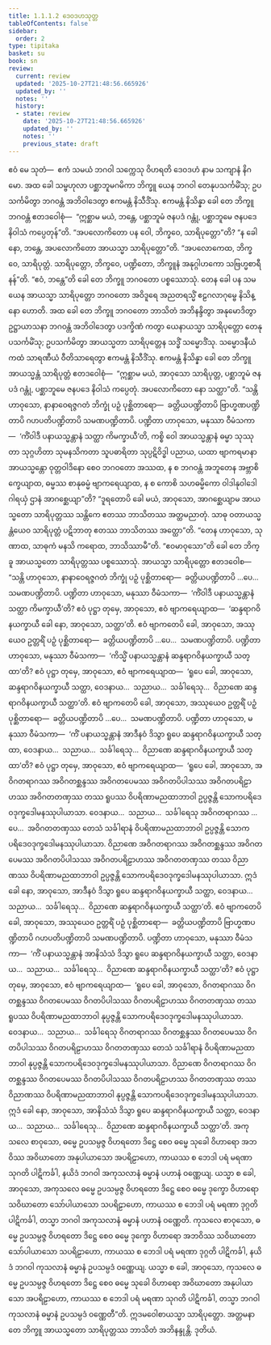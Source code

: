 ```yaml
---
title: 1.1.1.2 ဒေဝဒဟသုတ္တ
tableOfContents: false
sidebar:
  order: 2
type: tipitaka
basket: su
book: sn
review:
  current: review
  updated: '2025-10-27T21:48:56.665926'
  updated_by: ''
  notes: ''
  history:
  - state: review
    date: '2025-10-27T21:48:56.665926'
    updated_by: ''
    notes: ''
    previous_state: draft
---
```



<ReviewStatus review={frontmatter.review} showDetails={true} />

<HypothesisAnnotation frontmatter={frontmatter} />

<DynamicBreadcrumb />

<Division number="2" book="sn" e="ch" v="18" p="279">

<Paragraph number="22" book="sn">
ဧဝံ မေ သုတံ—  ဧကံ သမယံ ဘဂဝါ သက္ကေသု ဝိဟရတိ ဒေဝဒဟံ နာမ သကျာနံ နိဂမော. အထ ခေါ သမ္ဗဟုလာ ပစ္ဆာဘူမဂမိကာ ဘိက္ခူ ယေန ဘဂဝါ တေနုပသင်္ကမိံသု; ဥပသင်္ကမိတွာ ဘဂဝန္တံ အဘိဝါဒေတွာ ဧကမန္တံ နိသီဒိံသု. ဧကမန္တံ နိသိန္နာ ခေါ တေ ဘိက္ခူ ဘဂဝန္တံ ဧတဒဝေါစုံ—  “ဣစ္ဆာမ မယံ, ဘန္တေ, ပစ္ဆာဘူမံ ဇနပဒံ ဂန္တုံ, ပစ္ဆာဘူမေ ဇနပဒေ နိဝါသံ ကပ္ပေတုန်”တိ.
</Paragraph>

<Paragraph number="23" book="sn">
“အပလောကိတော ပန ဝေါ, ဘိက္ခဝေ, သာရိပုတ္တော”တိ? “န ခေါ နော, ဘန္တေ, အပလောကိတော အာယသ္မာ သာရိပုတ္တော”တိ. “အပလောကေထ, ဘိက္ခဝေ, သာရိပုတ္တံ. သာရိပုတ္တော, ဘိက္ခဝေ, ပဏ္ဍိတော, ဘိက္ခူနံ အနုဂ္ဂါဟကော သဗြဟ္မစာရီနန်”တိ. “ဧဝံ, ဘန္တေ”တိ ခေါ တေ ဘိက္ခူ ဘဂဝတော ပစ္စဿောသုံ.
</Paragraph>

<Paragraph number="24" book="sn">
တေန ခေါ ပန သမယေန အာယသ္မာ သာရိပုတ္တော ဘဂဝတော အဝိဒူရေ အညတရသ္မိံ ဧဠဂလာဂုမ္ဗေ နိသိန္နော ဟောတိ. အထ ခေါ တေ ဘိက္ခူ ဘဂဝတော ဘာသိတံ အဘိနန္ဒိတွာ အနုမောဒိတွာ ဥဋ္ဌာယာသနာ ဘဂဝန္တံ အဘိဝါဒေတွာ ပဒက္ခိဏံ ကတွာ ယေနာယသ္မာ သာရိပုတ္တော တေနုပသင်္ကမိံသု; ဥပသင်္ကမိတွာ အာယသ္မတာ သာရိပုတ္တေန သဒ္ဓိံ သမ္မောဒိံသု. သမ္မောဒနီယံ ကထံ သာရဏီယံ ဝီတိသာရေတွာ ဧကမန္တံ နိသီဒိံသု. ဧကမန္တံ နိသိန္နာ ခေါ တေ ဘိက္ခူ အာယသ္မန္တံ သာရိပုတ္တံ ဧတဒဝေါစုံ—  “ဣစ္ဆာမ မယံ, အာဝုသော သာရိပုတ္တ, ပစ္ဆာဘူမံ ဇနပဒံ ဂန္တုံ, ပစ္ဆာဘူမေ ဇနပဒေ နိဝါသံ ကပ္ပေတုံ. အပလောကိတော နော သတ္ထာ”တိ.
</Paragraph>

<Paragraph number="25" book="sn">
“သန္တိ ဟာဝုသော, နာနာဝေရဇ္ဇဂတံ ဘိက္ခုံ ပဉှံ ပုစ္ဆိတာရော—  ခတ္တိယပဏ္ဍိတာပိ ဗြာဟ္မဏပဏ္ဍိတာပိ ဂဟပတိပဏ္ဍိတာပိ သမဏပဏ္ဍိတာပိ. ပဏ္ဍိတာ ဟာဝုသော, မနုဿာ ဝီမံသကာ—  ‘ကိံဝါဒီ ပနာယသ္မန္တာနံ သတ္ထာ ကိမက္ခာယီ’တိ, ကစ္စိ ဝေါ အာယသ္မန္တာနံ ဓမ္မာ သုဿုတာ သုဂ္ဂဟိတာ သုမနသိကတာ သူပဓာရိတာ သုပ္ပဋိဝိဒ္ဓါ ပညာယ, ယထာ ဗျာကရမာနာ အာယသ္မန္တော ဝုတ္တဝါဒိနော စေဝ ဘဂဝတော အဿထ, န စ ဘဂဝန္တံ အဘူတေန အဗ္ဘာစိက္ခေယျာထ, ဓမ္မဿ စာနုဓမ္မံ ဗျာကရေယျာထ, န စ ကောစိ သဟဓမ္မိကော ဝါဒါနုဝါဒေါ ဂါရယှံ ဌာနံ အာဂစ္ဆေယျာ”တိ?
</Paragraph>

<Paragraph number="26" book="sn">
“ဒူရတောပိ ခေါ မယံ, အာဝုသော, အာဂစ္ဆေယျာမ အာယသ္မတော သာရိပုတ္တဿ သန္တိကေ ဧတဿ ဘာသိတဿ အတ္ထမညာတုံ. သာဓု ဝတာယသ္မန္တံယေဝ သာရိပုတ္တံ ပဋိဘာတု ဧတဿ ဘာသိတဿ အတ္ထော”တိ. “တေန ဟာဝုသော, သုဏာထ, သာဓုကံ မနသိ ကရောထ, ဘာသိဿာမီ”တိ. “ဧဝမာဝုသော”တိ ခေါ တေ ဘိက္ခူ အာယသ္မတော သာရိပုတ္တဿ ပစ္စဿောသုံ. အာယသ္မာ သာရိပုတ္တော ဧတဒဝေါစ—
</Paragraph>

<Paragraph number="27" book="sn">
“သန္တိ ဟာဝုသော, နာနာဝေရဇ္ဇဂတံ ဘိက္ခုံ ပဉှံ ပုစ္ဆိတာရော—  ခတ္တိယပဏ္ဍိတာပိ …ပေ…  သမဏပဏ္ဍိတာပိ. ပဏ္ဍိတာ ဟာဝုသော, မနုဿာ ဝီမံသကာ—  ‘ကိံဝါဒီ ပနာယသ္မန္တာနံ သတ္ထာ ကိမက္ခာယီ’တိ? ဧဝံ ပုဋ္ဌာ တုမှေ, အာဝုသော, ဧဝံ ဗျာကရေယျာထ—  ‘ဆန္ဒရာဂဝိနယက္ခာယီ ခေါ နော, အာဝုသော, သတ္ထာ’တိ.
</Paragraph>

<Paragraph number="28" book="sn">
ဧဝံ ဗျာကတေပိ ခေါ, အာဝုသော, အဿုယေဝ ဥတ္တရိံ ပဉှံ ပုစ္ဆိတာရော—  ခတ္တိယပဏ္ဍိတာပိ …ပေ…  သမဏပဏ္ဍိတာပိ. ပဏ္ဍိတာ ဟာဝုသော, မနုဿာ ဝီမံသကာ—  ‘ကိသ္မိံ ပနာယသ္မန္တာနံ ဆန္ဒရာဂဝိနယက္ခာယီ သတ္ထာ’တိ? ဧဝံ ပုဋ္ဌာ တုမှေ, အာဝုသော, ဧဝံ ဗျာကရေယျာထ—  ‘ရူပေ ခေါ, အာဝုသော, ဆန္ဒရာဂဝိနယက္ခာယီ သတ္ထာ, ဝေဒနာယ…  သညာယ…  သင်္ခါရေသု…  ဝိညာဏေ ဆန္ဒရာဂဝိနယက္ခာယီ သတ္ထာ’တိ.
</Paragraph>

<Paragraph number="29" book="sn">
ဧဝံ ဗျာကတေပိ ခေါ, အာဝုသော, အဿုယေဝ ဥတ္တရိံ ပဉှံ ပုစ္ဆိတာရော—  ခတ္တိယပဏ္ဍိတာပိ …ပေ…  သမဏပဏ္ဍိတာပိ. ပဏ္ဍိတာ ဟာဝုသော, မနုဿာ ဝီမံသကာ—  ‘ကိံ ပနာယသ္မန္တာနံ အာဒီနဝံ ဒိသွာ ရူပေ ဆန္ဒရာဂဝိနယက္ခာယီ သတ္ထာ, ဝေဒနာယ…  သညာယ…  သင်္ခါရေသု…  ဝိညာဏေ ဆန္ဒရာဂဝိနယက္ခာယီ သတ္ထာ’တိ? ဧဝံ ပုဋ္ဌာ တုမှေ, အာဝုသော, ဧဝံ ဗျာကရေယျာထ—  ‘ရူပေ ခေါ, အာဝုသော, အဝိဂတရာဂဿ အဝိဂတစ္ဆန္ဒဿ အဝိဂတပေမဿ အဝိဂတပိပါသဿ အဝိဂတပရိဠာဟဿ အဝိဂတတဏှဿ တဿ ရူပဿ ဝိပရိဏာမညထာဘာဝါ ဥပ္ပဇ္ဇန္တိ သောကပရိဒေဝဒုက္ခဒေါမနဿုပါယာသာ. ဝေဒနာယ…  သညာယ…  သင်္ခါရေသု အဝိဂတရာဂဿ …ပေ…  အဝိဂတတဏှဿ တေသံ သင်္ခါရာနံ ဝိပရိဏာမညထာဘာဝါ ဥပ္ပဇ္ဇန္တိ သောကပရိဒေဝဒုက္ခဒေါမနဿုပါယာသာ. ဝိညာဏေ အဝိဂတရာဂဿ အဝိဂတစ္ဆန္ဒဿ အဝိဂတပေမဿ အဝိဂတပိပါသဿ အဝိဂတပရိဠာဟဿ အဝိဂတတဏှဿ တဿ ဝိညာဏဿ ဝိပရိဏာမညထာဘာဝါ ဥပ္ပဇ္ဇန္တိ သောကပရိဒေဝဒုက္ခဒေါမနဿုပါယာသာ. ဣဒံ ခေါ နော, အာဝုသော, အာဒီနဝံ ဒိသွာ ရူပေ ဆန္ဒရာဂဝိနယက္ခာယီ သတ္ထာ, ဝေဒနာယ…  သညာယ…  သင်္ခါရေသု…  ဝိညာဏေ ဆန္ဒရာဂဝိနယက္ခာယီ သတ္ထာ’တိ.
</Paragraph>

<Paragraph number="30" book="sn">
ဧဝံ ဗျာကတေပိ ခေါ, အာဝုသော, အဿုယေဝ ဥတ္တရိံ ပဉှံ ပုစ္ဆိတာရော—  ခတ္တိယပဏ္ဍိတာပိ ဗြာဟ္မဏပဏ္ဍိတာပိ ဂဟပတိပဏ္ဍိတာပိ သမဏပဏ္ဍိတာပိ. ပဏ္ဍိတာ ဟာဝုသော, မနုဿာ ဝီမံသကာ—  ‘ကိံ ပနာယသ္မန္တာနံ အာနိသံသံ ဒိသွာ ရူပေ ဆန္ဒရာဂဝိနယက္ခာယီ သတ္ထာ, ဝေဒနာယ…  သညာယ…  သင်္ခါရေသု…  ဝိညာဏေ ဆန္ဒရာဂဝိနယက္ခာယီ သတ္ထာ’တိ? ဧဝံ ပုဋ္ဌာ တုမှေ, အာဝုသော, ဧဝံ ဗျာကရေယျာထ—  ‘ရူပေ ခေါ, အာဝုသော, ဝိဂတရာဂဿ ဝိဂတစ္ဆန္ဒဿ ဝိဂတပေမဿ ဝိဂတပိပါသဿ ဝိဂတပရိဠာဟဿ ဝိဂတတဏှဿ တဿ ရူပဿ ဝိပရိဏာမညထာဘာဝါ နုပ္ပဇ္ဇန္တိ သောကပရိဒေဝဒုက္ခဒေါမနဿုပါယာသာ. ဝေဒနာယ…  သညာယ…  သင်္ခါရေသု ဝိဂတရာဂဿ ဝိဂတစ္ဆန္ဒဿ ဝိဂတပေမဿ ဝိဂတပိပါသဿ ဝိဂတပရိဠာဟဿ ဝိဂတတဏှဿ တေသံ သင်္ခါရာနံ ဝိပရိဏာမညထာဘာဝါ နုပ္ပဇ္ဇန္တိ သောကပရိဒေဝဒုက္ခဒေါမနဿုပါယာသာ. ဝိညာဏေ ဝိဂတရာဂဿ ဝိဂတစ္ဆန္ဒဿ ဝိဂတပေမဿ ဝိဂတပိပါသဿ ဝိဂတပရိဠာဟဿ ဝိဂတတဏှဿ တဿ ဝိညာဏဿ ဝိပရိဏာမညထာဘာဝါ နုပ္ပဇ္ဇန္တိ သောကပရိဒေဝဒုက္ခဒေါမနဿုပါယာသာ. ဣဒံ ခေါ နော, အာဝုသော, အာနိသံသံ ဒိသွာ ရူပေ ဆန္ဒရာဂဝိနယက္ခာယီ သတ္ထာ, ဝေဒနာယ…  သညာယ…  သင်္ခါရေသု…  ဝိညာဏေ ဆန္ဒရာဂဝိနယက္ခာယီ သတ္ထာ’တိ.
</Paragraph>

<Paragraph number="31" book="sn">
အကုသလေ စာဝုသော, ဓမ္မေ ဥပသမ္ပဇ္ဇ ဝိဟရတော ဒိဋ္ဌေ စေဝ ဓမ္မေ သုခေါ ဝိဟာရော အဘဝိဿ အဝိဃာတော အနုပါယာသော အပရိဠာဟော, ကာယဿ စ ဘေဒါ ပရံ မရဏာ သုဂတိ ပါဋိကင်္ခါ, နယိဒံ ဘဂဝါ အကုသလာနံ ဓမ္မာနံ ပဟာနံ ဝဏ္ဏေယျ. ယသ္မာ စ ခေါ, အာဝုသော, အကုသလေ ဓမ္မေ ဥပသမ္ပဇ္ဇ ဝိဟရတော ဒိဋ္ဌေ စေဝ ဓမ္မေ ဒုက္ခော ဝိဟာရော သဝိဃာတော သော်ပါယာသော သပရိဠာဟော, ကာယဿ စ ဘေဒါ ပရံ မရဏာ ဒုဂ္ဂတိ ပါဋိကင်္ခါ, တသ္မာ ဘဂဝါ အကုသလာနံ ဓမ္မာနံ ပဟာနံ ဝဏ္ဏေတိ.
</Paragraph>

<Paragraph number="32" book="sn">
ကုသလေ စာဝုသော, ဓမ္မေ ဥပသမ္ပဇ္ဇ ဝိဟရတော ဒိဋ္ဌေ စေဝ ဓမ္မေ ဒုက္ခော ဝိဟာရော အဘဝိဿ သဝိဃာတော သော်ပါယာသော သပရိဠာဟော, ကာယဿ စ ဘေဒါ ပရံ မရဏာ ဒုဂ္ဂတိ ပါဋိကင်္ခါ, နယိဒံ ဘဂဝါ ကုသလာနံ ဓမ္မာနံ ဥပသမ္ပဒံ ဝဏ္ဏေယျ. ယသ္မာ စ ခေါ, အာဝုသော, ကုသလေ ဓမ္မေ ဥပသမ္ပဇ္ဇ ဝိဟရတော ဒိဋ္ဌေ စေဝ ဓမ္မေ သုခေါ ဝိဟာရော အဝိဃာတော အနုပါယာသော အပရိဠာဟော, ကာယဿ စ ဘေဒါ ပရံ မရဏာ သုဂတိ ပါဋိကင်္ခါ, တသ္မာ ဘဂဝါ ကုသလာနံ ဓမ္မာနံ ဥပသမ္ပဒံ ဝဏ္ဏေတီ”တိ.
</Paragraph>

<Paragraph number="33" book="sn">
ဣဒမဝေါစာယသ္မာ သာရိပုတ္တော. အတ္တမနာ တေ ဘိက္ခူ အာယသ္မတော သာရိပုတ္တဿ ဘာသိတံ အဘိနန္ဒုန္တိ.

</Paragraph>
</Division>

<Paragraph number="34" type="center" book="sn">
ဒုတိယံ.
</Paragraph>
